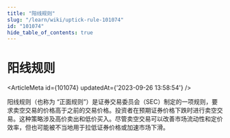 ```yaml
---
title: "阳线规则"
slug: "/learn/wiki/uptick-rule-101074"
id: "101074"
hide_table_of_contents: true
---
```



# 阳线规则

<ArticleMeta id={101074} updatedAt={'2023-09-26 13:58:54'} />
<div className='border-solid border-b border-t-0 my-4 border-[var(--ifm-color-gray-300)]' />

阳线规则（也称为 “正面规则”）是证券交易委员会（SEC）制定的一项规则，要求卖空交易的价格高于之前的交易价格。投资者在预期证券价格下跌时进行卖空交易。这种策略涉及高价卖出和低价买入。尽管卖空交易可以改善市场流动性和定价效率，但也可能被不当地用于拉低证券价格或加速市场下滑。
